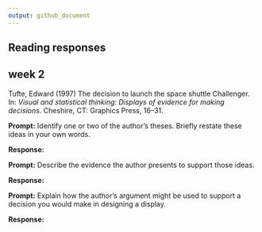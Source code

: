 ```yaml
---
output: github_document
---
```


## Reading responses 

## week 2

Tufte, Edward (1997) The decision to launch the space shuttle Challenger.
In: *Visual and statistical thinking: Displays of evidence for making
decisions.* Cheshire, CT: Graphics Press, 16--31.

**Prompt:** Identify one or two of the author's theses. Briefly restate these ideas in your own words.

**Response:** 

**Prompt:** Describe the evidence the author presents to support those ideas.

**Response:**  

**Prompt:** Explain how the author’s argument might be used to support a decision you would make in 
designing a display. 

**Response:** 